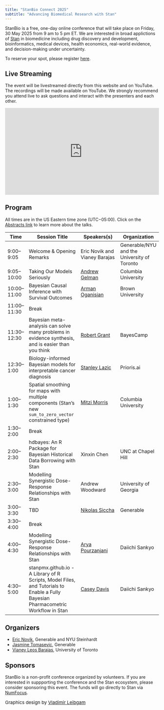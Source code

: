 ```yaml
---
title: "StanBio Connect 2025"
subtitle: "Advancing Biomedical Research with Stan"
---
```


StanBio is a free, one-day online conference that will take place on Friday, 30 May 2025 from 9 am to 5 pm ET. We are interested in broad applictions of [Stan](https://mc-stan.org/) in biomedicine including drug discovery and development, bioinformatics, medical devices, health economics, real-world evidence, and decision-making under uncertainty. 

To reserve your spot, please register [here](https://bit.ly/stanbio2025).

## Live Streaming

The event will be livestreamed directly from this website and on YouTube. The recordings will be made available on YouTube. We strongly recommend you attend live to ask questions and interact with the presenters and each other.

<div style="width:100%;height:0px;position:relative;padding-bottom:56.25%;"><iframe src="https://streamyard.com/watch/NzRqkFCqwmHZ?embed=true" width="100%" height="100%" frameborder="0" allow="autoplay; fullscreen" style="width:100%;height:100%;position:absolute;left:0px;top:0px;overflow:hidden;"></iframe></div>

<!-- ![](images/Banner03.jpg){fig-align="center"} -->


## Program

All times are in the US Eastern time zone (UTC−05:00). Click on the [Abstracts link](https://stanbio.org/abstracts.html) to learn more about the talks.

| Time         | Session Title                                                                                          | Speakers(s)                                                                                          | Organization                                  |
|--------------|--------------------------------------------------------------------------------------------------------|--------------------------------------------------------------------------------------------------------|-----------------------------------------------|
| 9:00–9:05    | Welcome & Opening Remarks                                                                              | Eric Novik and Vianey Barajas                                                                         | Generable/NYU and the University of Toronto   |
| 9:05–10:00   | Taking Our Models Seriously                                                                            | [Andrew Gelman](https://sites.stat.columbia.edu/gelman/)                                              | Columbia University                           |
| 10:00–11:00  | Bayesian Causal Inference with Survival Outcomes                                                       | [Arman Oganisian](https://vivo.brown.edu/display/aoganisi)                                            | Brown University                              |
| 11:00–11:30  | Break                                                                                                  |                                                                                                        |                                               |
| 11:30–12:30  | Bayesian meta-analysis can solve many problems in evidence synthesis, and is easier than you think    | [Robert Grant](http://www.robertgrantstats.co.uk/)                                                    | BayesCamp                                     |
| 12:30–1:00   | Biology-informed Bayesian models for interpretable cancer diagnosis                                    | [Stanley Lazic](https://stanlazic.github.io/)                                                         | Prioris.ai                                    |
| 1:00–1:30    | Spatial smoothing for maps with multiple components (Stan's new `sum_to_zero_vector` constrained type)                                                    | [Mitzi Morris](https://mitzimorris.github.io/)                                                        | Columbia University                           |
| 1:30–2:00    | Break                                                                                                  |                                                                                                        |                                               |
| 2:00–2:30    | hdbayes: An R Package for Bayesian Historical Data Borrowing with Stan                                 | Xinxin Chen                                                                                           | UNC at Chapel Hill                            |
| 2:30–3:00    | Modelling Synergistic Dose-Response Relationships with Stan                                            | Andrew Woodward                                                                                       | University of Georgia                         |
| 3:00–3:30    | TBD                                                                                                    | [Nikolas Siccha](https://github.com/nsiccha)                                                          | Generable                                     |
| 3:30–4:00    | Break                                                                                                  |                                                                                                        |                                               |
| 4:00–4:30    | Modelling Synergistic Dose-Response Relationships with Stan                                            | [Arya Pourzanjani](https://www.linkedin.com/in/mcmc/)                                                 | Daiichi Sankyo                                |
| 4:30–5:00    | stanpmx.github.io - A Library of R Scripts, Model Files, and Tutorials to Enable a Fully Bayesian Pharmacometric Workflow in Stan | [Casey Davis](https://www.linkedin.com/in/casey-davis-45a25760/) | Daiichi Sankyo                                |


## Organizers

-   [Eric Novik](https://www.linkedin.com/in/enovik/), Generable and NYU Steinhardt
-   [Jasmine Tomasevic](https://www.linkedin.com/in/jasminetomasevic/), Generable
-   [Vianey Leos Barajas](https://www.statistics.utoronto.ca/people/directories/all-faculty/vianey-leos-barajas), University of Toronto

## Sponsors

StanBio is a non-profit conference organized by volunteers. If you are interested in suppporting the conference and the Stan ecosystem, please consider sponsoring this event. The funds will go directly to Stan via [NumFocus](https://numfocus.org/project/stan).

<span style="font-size: 15px;">Graphics design by [Vladimir Leibgam](https://www.sever-design.com/)</span>
